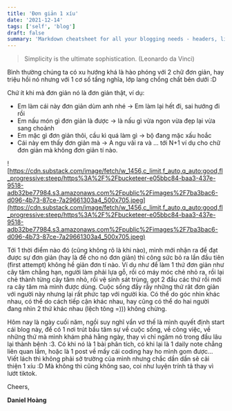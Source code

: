 ```yaml
---
title: 'Đơn giản 1 xíu'
date: '2021-12-14'
tags: ['self', 'blog']
draft: false
summary: 'Markdown cheatsheet for all your blogging needs - headers, lists, images, tables and more! An illustrated guide based on GitHub Flavored Markdown.'
---
```


> Simplicity is the ultimate sophistication. (Leonardo da Vinci)

Bình thường chúng ta có xu hướng khá là hào phóng với 2 chữ đơn giản, hay triệu hồi nó nhưng với 1 cơ số tầng nghĩa, lớp lang chồng chất bên dưới :D

Chứ ít khi mà đơn giản nó là đơn giản thật, ví dụ:

- Em làm cái này đơn giản dùm anh nhé → Em làm lại hết đi, sai hướng đi rồi
- Em nấu món gì đơn giản là được → là nấu gì vừa ngon vừa đẹp lại vừa sang choảnh
- Em mặc gì đơn giản thôi, cầu kì quá làm gì → bộ đang mặc xấu hoắc
- Cái này em thấy đơn giản mà → A ngu vãi ra
  và … tới N+1 ví dụ cho chữ đơn giản mà không đơn giản tí nào.

![https://cdn.substack.com/image/fetch/w_1456,c_limit,f_auto,q_auto:good,fl_progressive:steep/https%3A%2F%2Fbucketeer-e05bbc84-baa3-437e-9518-adb32be77984.s3.amazonaws.com%2Fpublic%2Fimages%2F7ba3bac6-d096-4b73-87ce-7a29661303a4_500x705.jpeg](https://cdn.substack.com/image/fetch/w_1456,c_limit,f_auto,q_auto:good,fl_progressive:steep/https%3A%2F%2Fbucketeer-e05bbc84-baa3-437e-9518-adb32be77984.s3.amazonaws.com%2Fpublic%2Fimages%2F7ba3bac6-d096-4b73-87ce-7a29661303a4_500x705.jpeg)

Tới 1 thời điểm nào đó (cũng không rõ là khi nào), mình mới nhận ra để đạt được sự đơn giản (hay là để cho nó đơn giản) thì công sức bỏ ra lần đầu tiên (first attempt) không hề giản đơn tí nào. Ví dụ như để làm 1 thứ đơn giản như cây tăm chẳng hạn, người làm phải lựa gỗ, rồi có máy móc chẻ nhỏ ra, rồi lại chẻ thành từng cây tăm nhỏ, rồi vệ sinh sát trùng, gọt 2 đầu các thứ rồi mới ra cây tăm mà mình được dùng. Cuộc sống đầy rẫy những thứ rât đơn giản với người này nhưng lại rất phức tạp với người kia. Có thể do góc nhìn khác nhau, có thể do cách tiếp cận khác nhau, hay cũng có thể do hai người đang nhìn 2 thứ khác nhau (lệch tông =))) không chừng.

Hôm nay là ngày cuối năm, ngồi suy nghĩ vẩn vơ thế là mình quyết định start cái blog này, để có 1 nơi trút bầu tâm sự về cuộc sống, về công việc, về những thứ mà mình khám phá hằng ngày, thay vì chỉ ngâm nó trong đầu lâu lại thành bệnh :3. Có khi nó là 1 bài phân tích, có khi lại là 1 daily note chẳng liên quan lắm, hoặc là 1 post về mấy cái coding hay ho mình gom được… Viết lách thì không phải sở trường của mình nhưng chắc dần dần sẽ cải thiện 1 xíu :D Mà không thì cũng không sao, coi như luyện trính tả thay vì lướt tiktok.

Cheers,

**Daniel Hoàng**
